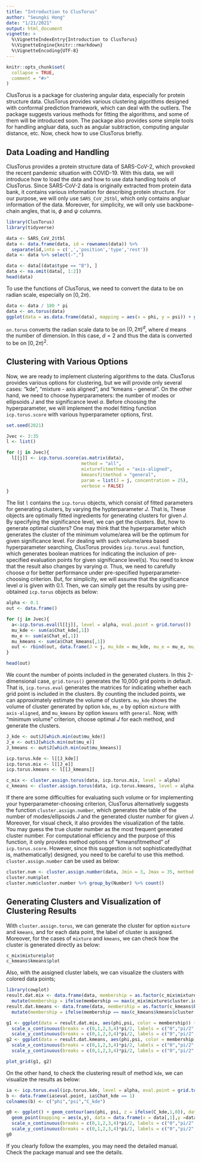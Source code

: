 ```yaml
---
title: "Introduction to ClusTorus"
author: "Seungki Hong"
date: "1/21/2021"
output: html_document
vignette: >
  %\VignetteIndexEntry{Introduction to ClusTorus}
  %\VignetteEngine{knitr::rmarkdown}
  %\VignetteEncoding{UTF-8}
---
```


```r
knitr::opts_chunk$set(
  collapse = TRUE,
  comment = "#>"
)
```

ClusTorus is a package for clustering angular data, especially for protein structure data. ClusTorus provides various clustering algorithms designed with conformal prediction framework, which can deal with the outliers. The package suggests various methods for fitting the algorithms, and some of them will be introduced soon. The package also provides some simple tools for handling angluar data, such as angular subtraction, computing angular distance, etc. Now, check how to use ClusTorus briefly.

## Data Loading and Handling

ClusTorus provides a protein structure data of SARS-CoV-2, which provoked the recent pandemic situation with COVID-19. With this data, we will introduce how to load the data and how to use data handling tools of ClusTorus. Since SARS-CoV-2 data is originally extracted from protein data bank, it contains various information for describing protein structure. For our purpose, we will only use `SARS_CoV_2$tbl`, which only contains angluar information of the data. Moreover, for simplicity, we will only use backbone-chain angles, that is, $\phi$ and $\psi$ columns.

```r
library(ClusTorus)
library(tidyverse)

data <- SARS_CoV_2$tbl
data <- data.frame(data, id = rownames(data)) %>%
  separate(id,into = c(',','position','type','rest'))
data <- data %>% select(-",")

data <- data[(data$type == "B"), ]
data <- na.omit(data[, 1:2])
head(data)
```

To use the functions of ClusTorus, we need to convert the data to be on radian scale, especially on $[0, 2\pi)$. 
```r
data <- data / 180 * pi
data <- on.torus(data)
ggplot(data = as.data.frame(data), mapping = aes(x = phi, y = psi)) + geom_point()
```


`on.torus` converts the radian scale data to be on $[0, 2\pi)^d$, where $d$ means the number of dimension. In this case, $d = 2$ and thus the data is converted to be on $[0, 2\pi)^2$.

## Clustering with Various Options

Now, we are ready to implement clustering algorithms to the data. ClusTorus provides various options for clustering, but we will provide only several cases: "kde", "mixture - axis aligned", and "kmeans - general". On the other hand, we need to choose hyperparameters: the number of modes or ellipsoids $J$ and the significance level $\alpha$. Before choosing the hyperparameter, we will implement the model fitting function `icp.torus.score` with various hyperparameter options, first.

```r
set.seed(2021)

Jvec <- 3:35
l <- list()

for (j in Jvec){
  l[[j]] <- icp.torus.score(as.matrix(data),
                            method = "all",
                            mixturefitmethod = "axis-aligned",
                            kmeansfitmethod = "general",
                            param = list(J = j, concentration = 25), 
                            verbose = FALSE)
}

```


The list `l` contains the `icp.torus` objects, which consist of fitted parameters for generating clusters, by varying the hypterparameter $J$. That is, These objects are optimally fitted ingredients for generating clusters for given $J$. By specifying the significance level, we can get the clusters. But, how to generate optimal clusters? One may think that the hyperparameter which generates the cluster of the minimum volume/area will be the optimum for given significance level. For dealing with such volume/area based hyperparameter searching, ClusTorus provides `icp.torus.eval` function, which generates boolean matrices for indicating the inclusion of pre-specified evaluation points for given significance level(s). You need to know that the result also changes by varying $\alpha$. Thus, we need to carefully choose $\alpha$ for better performance under pre-specified hyperparameter-choosing criterion. But, for simplicity, we will assume that the significance level $\alpha$ is given with $0.1$. Then, we can simply get the results by using pre-obtained `icp.torus` objects as below:

```r
alpha <- 0.1
out <- data.frame()

for (j in Jvec){
  a<-icp.torus.eval(l[[j]], level = alpha, eval.point = grid.torus())
  mu_kde <- sum(a$Chat_kde[,1])
  mu_e <- sum(a$Chat_e[,1])
  mu_kmeans <- sum(a$Chat_kmeans[,1])
  out <- rbind(out, data.frame(J = j, mu_kde = mu_kde, mu_e = mu_e, mu_kmeans = mu_kmeans))
}

head(out)
```

We count the number of points included in the generated clusters. In this 2-dimensional case, `grid.torus()` generates the 10,000 grid points in default. That is, `icp.torus.eval` generates the matrices for indicating whether each grid point is included in the clusters. By counting the included points, we can approximately estimate the volume of clusters. `mu_kde` shows the volume of cluster generated by option `kde`, `mu_e` by option `mixture` with `axis-aligned`, and `mu_kmeans` by option `kmeans` with `general`. Now, with "minimum volume" criterion, choose optimal $J$ for each method, and generate the clusters.

```r
J_kde <- out$J[which.min(out$mu_kde)]
J_e <- out$J[which.min(out$mu_e)]
J_kmeans <- out$J[which.min(out$mu_kmeans)]

icp.torus.kde <- l[[J_kde]]
icp.torus.mix <- l[[J_e]]
icp.torus.kmeans <- l[[J_kmeans]]

c_mix <- cluster.assign.torus(data, icp.torus.mix, level = alpha)
c_kmeans <- cluster.assign.torus(data, icp.torus.kmeans, level = alpha)
```

If there are some difficulties for evaluating such volume or for implementing your hyperparameter-choosing criterion, ClusTorus alternatively suggests the function `cluster.assign.number`, which generates the table of the number of modes/ellipsoids $J$ and the generated cluster number for given $J$. Moreover, for visual check, it also provides the visualization of the table. You may guess the true cluster number as the most frequent generated cluster number. For computational efficiency and the purpose of this function, it only provides method options of "kmeansfitmethod" of `icp.torus.score`. However, since this suggestion is not sophisticatedly(that is, mathematically) designed, you need to be careful to use this method. `cluster.assign.number` can be used as below:

```r
cluster.num <- cluster.assign.number(data, Jmin = 3, Jmax = 35, method = "homogeneous-circular")
cluster.num$plot
cluster.num$cluster.number %>% group_by(Number) %>% count()
```


## Generating Clusters and Visualization of Clustering Results
With `cluster.assign.torus`, we can generate the cluster for option `mixture` and `kmeans`, and for each data point, the label of cluster is assigned. Moreover, for the cases of `mixture` and `kmeans`, we can check how the cluster is generated directly as below:

```r
c_mix$mixture$plot
c_kmeans$kmeans$plot
```

Also, with the assigned cluster labels, we can visualize the clusters with colored data points; 
```r
library(cowplot)
result.dat.mix <- data.frame(data, membership = as.factor(c_mix$mixture$cluster.id.outlier)) %>%
  mutate(membership = ifelse(membership == max(c_mix$mixture$cluster.id.outlier), "out", membership))
result.dat.kmeans <- data.frame(data, membership = as.factor(c_kmeans$kmeans$cluster.id.outlier)) %>%
  mutate(membership = ifelse(membership == max(c_kmeans$kmeans$cluster.id.outlier), "out", membership))

g1 <- ggplot(data = result.dat.mix, aes(phi,psi, color = membership)) + geom_point() +
  scale_x_continuous(breaks = c(0,1,2,3,4)*pi/2, labels = c("0","pi/2","pi","3pi/2","2pi"), limits = c(0,2*pi))+
  scale_y_continuous(breaks = c(0,1,2,3,4)*pi/2, labels = c("0","pi/2","pi","3pi/2","2pi"), limits = c(0,2*pi))
g2 <- ggplot(data = result.dat.kmeans, aes(phi,psi, color = membership)) + geom_point() +
  scale_x_continuous(breaks = c(0,1,2,3,4)*pi/2, labels = c("0","pi/2","pi","3pi/2","2pi"), limits = c(0,2*pi))+
  scale_y_continuous(breaks = c(0,1,2,3,4)*pi/2, labels = c("0","pi/2","pi","3pi/2","2pi"), limits = c(0,2*pi))

plot_grid(g1, g2)
```

On the other hand, to check the clustering result of method `kde`, we can visualize the results as below:
```r
ia <- icp.torus.eval(icp.torus.kde, level = alpha, eval.point = grid.torus())
b <- data.frame(ia$eval.point, ia$Chat_kde == 1)
colnames(b) <- c("phi","psi","C_kde")

g0 <- ggplot() + geom_contour(aes(phi, psi, z = ifelse(C_kde,1,0)), data = b, size = 1,lineend = "round" ) +
  geom_point(mapping = aes(x,y), data = data.frame(x = data[,1],y =data[,2])) +
  scale_x_continuous(breaks = c(0,1,2,3,4)*pi/2, labels = c("0","pi/2","pi","3pi/2","2pi"), limits = c(0,2*pi))+
  scale_y_continuous(breaks = c(0,1,2,3,4)*pi/2, labels = c("0","pi/2","pi","3pi/2","2pi"), limits = c(0,2*pi))
g0
```

If you clearly follow the examples, you may need the detailed manual. Check the package manual and see the details. 




